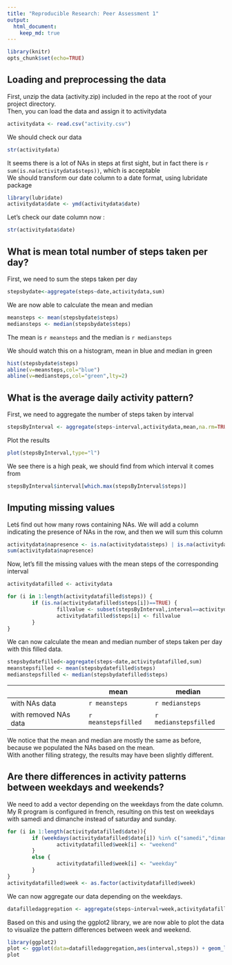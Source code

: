 ```yaml
---
title: "Reproducible Research: Peer Assessment 1"
output: 
  html_document:
    keep_md: true
---
```

```r
library(knitr)
opts_chunk$set(echo=TRUE)
```

## Loading and preprocessing the data

First, unzip the data (activity.zip) included in the repo at the root of your project directory.  
Then, you can load the data and assign it to activitydata

```r
activitydata <- read.csv("activity.csv")
```

We should check our data

```r
str(activitydata)
```

It seems there is a lot of NAs in steps at first sight, but in fact there is `r sum(is.na(activitydata$steps))`, which is acceptable  
We should transform our date column to a date format, using lubridate package
```r
library(lubridate)
activitydata$date <- ymd(activitydata$date)
```

Let's check our date column now :
```r
str(activitydata$date)
```

## What is mean total number of steps taken per day?

First, we need to sum the steps taken per day
```r
stepsbydate<-aggregate(steps~date,activitydata,sum)
```

We are now able to calculate the mean and median
```r
meansteps <- mean(stepsbydate$steps)
mediansteps <- median(stepsbydate$steps)
```

The mean is `r meansteps` and the median is `r mediansteps`

We should watch this on a histogram, mean in blue and median in green
```r
hist(stepsbydate$steps)
abline(v=meansteps,col="blue")
abline(v=mediansteps,col="green",lty=2)

```

## What is the average daily activity pattern?

First, we need to aggregate the number of steps taken by interval

```r
stepsByInterval <- aggregate(steps~interval,activitydata,mean,na.rm=TRUE)
```

Plot the results

```r
plot(stepsByInterval,type="l")
```

We see there is a high peak, we should find from which interval it comes from
```r
stepsByInterval$interval[which.max(stepsByInterval$steps)]
```

## Imputing missing values

Letś find out how many rows containing NAs. We will add a column indicating the presence of NAs in the row, and then we will sum this column

```r
activitydata$napresence <- is.na(activitydata$steps) | is.na(activitydata$date)
sum(activitydata$napresence)
```

Now, let's fill the missing values with the mean steps of the corresponding interval

```r
activitydatafilled <- activitydata

for (i in 1:length(activitydatafilled$steps)) {
        if (is.na(activitydatafilled$steps[i])==TRUE) {
                fillvalue <- subset(stepsByInterval,interval==activitydatafilled$interval[i])[[2]]
                activitydatafilled$steps[i] <- fillvalue
        }
}

```

We can now calculate the mean and median number of steps taken per day with this filled data.

```r
stepsbydatefilled<-aggregate(steps~date,activitydatafilled,sum)
meanstepsfilled <- mean(stepsbydatefilled$steps)
medianstepsfilled <- median(stepsbydatefilled$steps)
```

||mean|median|
|---|---|---|
|with NAs data|`r meansteps`|`r mediansteps`|
|with removed NAs data|`r meanstepsfilled`|`r medianstepsfilled`|

We notice that the mean and median are mostly the same as before, because we populated the NAs based on the mean.  
With another filling strategy, the results may have been slightly different.

## Are there differences in activity patterns between weekdays and weekends?

We need to add a vector depending on the weekdays from the date column. My R program is configured in french, resulting on this test on weekdays with samedi and dimanche instead of saturday and sunday.

```r
for (i in 1:length(activitydatafilled$date)){
        if (weekdays(activitydatafilled$date[i]) %in% c("samedi","dimanche")) {
                activitydatafilled$week[i] <- "weekend"
        }
        else {
                activitydatafilled$week[i] <- "weekday"
        }
}
activitydatafilled$week <- as.factor(activitydatafilled$week)
```

We can now aggregate our data depending on the weekdays.

```r
datafilledaggregation <- aggregate(steps~interval+week,activitydatafilled,mean)
```

Based on this and using the ggplot2 library, we are now able to plot the data to visualize the pattern differences between week and weekend.

```r
library(ggplot2)
plot <- ggplot(data=datafilledaggregation,aes(interval,steps)) + geom_line() + facet_grid(week~.)
plot
```